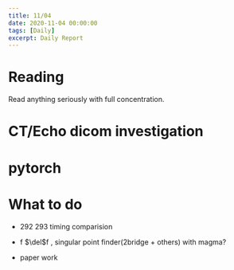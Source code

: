 ```yaml
---
title: 11/04
date: 2020-11-04 00:00:00
tags: [Daily]
excerpt: Daily Report
---
```


# Reading

Read anything seriously with full concentration.

# CT/Echo dicom investigation

# pytorch

# What to do

* 292 293 timing comparision

* f $\del$f , singular point finder(2bridge + others) with magma?

* paper work